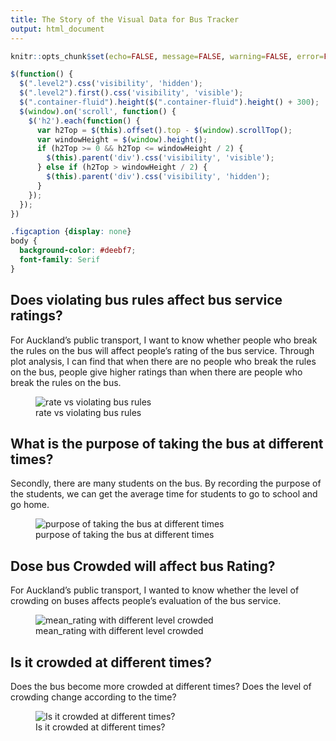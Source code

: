 ```yaml
---
title: The Story of the Visual Data for Bus Tracker
output: html_document
---
```


<script src="https://code.jquery.com/jquery-3.7.1.min.js" integrity="sha256-/JqT3SQfawRcv/BIHPThkBvs0OEvtFFmqPF/lYI/Cxo=" crossorigin="anonymous"></script>

```r
knitr::opts_chunk$set(echo=FALSE, message=FALSE, warning=FALSE, error=FALSE)
```

```js
$(function() {
  $(".level2").css('visibility', 'hidden');
  $(".level2").first().css('visibility', 'visible');
  $(".container-fluid").height($(".container-fluid").height() + 300);
  $(window).on('scroll', function() {
    $('h2').each(function() {
      var h2Top = $(this).offset().top - $(window).scrollTop();
      var windowHeight = $(window).height();
      if (h2Top >= 0 && h2Top <= windowHeight / 2) {
        $(this).parent('div').css('visibility', 'visible');
      } else if (h2Top > windowHeight / 2) {
        $(this).parent('div').css('visibility', 'hidden');
      }
    });
  });
})
```

```css
.figcaption {display: none}
body {
  background-color: #deebf7;
  font-family: Serif
}
```

## Does violating bus rules affect bus service ratings?
For Auckland's public transport, I want to know whether people who break the rules on the bus will affect people's rating of the bus service. Through plot analysis, I can find that when there are no people who break the rules on the bus, people give higher ratings than when there are people who break the rules on the bus.

![rate vs violating bus rules](plot1.png)

## What is the purpose of taking the bus at different times?
Secondly, there are many students on the bus. By recording the purpose of the students, we can get the average time for students to go to school and go home.


![purpose of taking the bus at different times](plot2.png) 


## Dose bus Crowded will affect bus Rating?
For Auckland's public transport, I wanted to know whether the level of crowding on buses affects people's evaluation of the bus service.

![mean_rating with different level crowded ](plot3.png) 

## Is it crowded at different times?
Does the bus become more crowded at different times? Does the level of crowding change according to the time?

![Is it crowded at different times?](plot4.png)



